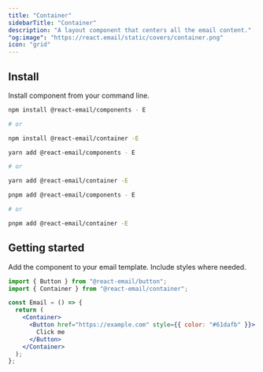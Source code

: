 ```yaml
---
title: "Container"
sidebarTitle: "Container"
description: "A layout component that centers all the email content."
"og:image": "https://react.email/static/covers/container.png"
icon: "grid"
---
```


## Install

Install component from your command line.

<CodeGroup>

```sh npm
npm install @react-email/components - E

# or

npm install @react-email/container -E
```

```sh yarn
yarn add @react-email/components - E

# or

yarn add @react-email/container -E
```

```sh pnpm
pnpm add @react-email/components - E

# or

pnpm add @react-email/container -E
```

</CodeGroup>

## Getting started

Add the component to your email template. Include styles where needed.

```jsx
import { Button } from "@react-email/button";
import { Container } from "@react-email/container";

const Email = () => {
  return (
    <Container>
      <Button href="https://example.com" style={{ color: "#61dafb" }}>
        Click me
      </Button>
    </Container>
  );
};
```

<Snippet file="support.mdx" />
